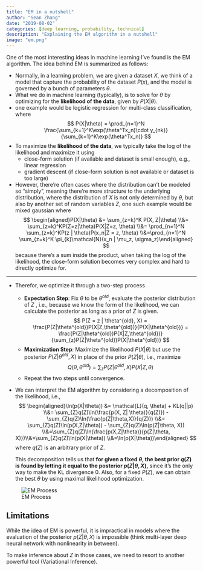 ```yaml
---
title: "EM in a nutshell"
author: "Sean Zhang"
date: "2019-08-02"
categories: [deep learning, probability, technical]
description: "Explaining the EM algorithm in a nutshell"
image: "em.png"
---
```



One of the most interesting ideas in machine learning I've found is the EM algorithm. The idea behind EM is summarized as follows:

- Normally, in a learning problem, we are given a dataset $X$, we think of a model that capture the probability of the dataset $P(x)$, and the model is governed by a bunch of parameters $\theta$.
- What we do in machine learning (typically), is to solve for $\theta$ by optimizing for the **likelihood of the data**, given by $P(X|\theta)$.
- one example would be logistic regression for multi-class classification, where 
$$
P(X|\theta) = \prod_{n=1}^N \frac{\sum_{k=1}^K\exp(\theta^Tx_n)\cdot y_{nk}}{\sum_{k=1}^K\exp(\theta^Tx_n)}
$$
- To maximize the **likelihood of the data**, we typically take the log of the likelihood and maximize it using
    - close-form solution (if available and dataset is small enough), e.g., linear regression
    - gradient descent (if close-form solution is not available or dataset is too large)
- However, there're often cases where the distribution can't be modeled so "simply", meaning there're more structure to the underlying distribution, where the distribution of $X$ is not only determined by $\theta$, but also by another set of random variables $Z$, one such example would be mixed gaussian where
$$
\begin{aligned}P(X|\theta) &= \sum_{z=k}^K P(X, Z|\theta) \\&= \sum_{z=k}^KP(Z=z|\theta)P(X|Z=z, \theta) \\&= \prod_{n=1}^N \sum_{z=k}^KP(z | \theta)P(x_n|Z = z, \theta) \\&=\prod_{n=1}^N \sum_{z=k}^K \pi_{k}\mathcal{N}(x_n | \mu_z, \sigma_z)\end{aligned}
$$
because there's a sum inside the product, when taking the log of the likelihood, the close-form solution becomes very complex and hard to directly optimize for.

---
- Therefor, we optimize it through a two-step process
    - **Expectation Step**: Fix $\theta$ to be $\theta^{old}$, evaluate the posterior distribution of $Z$ , i.e., because we know the form of the likelihood, we can calculate the posterior as long as a prior of $Z$ is given.
   $$
   P(Z = z | \theta^{old}, X) = \frac{P(Z|\theta^{old})P(X|Z,\theta^{old})}{P(X|\theta^{old})} = \frac{P(Z|\theta^{old})P(X|Z,\theta^{old})}{\sum_{z}P(Z|\theta^{old})P(X|\theta^{old})}
   $$
   - **Maximization Step**: Maximize the likelihood $P(X|\theta)$ but use the posterior $P(Z|\theta^{old},X)$ in place of the prior $P(Z|\theta)$, i.e., maximize 
    $$
    Q(\theta, \theta^{old}) = \sum_{z} P(Z|\theta^{old}, X)P(X|Z, \theta)
    $$
  - Repeat the two steps until convergence.
- We can interpret the EM algorithm by considering a decomposition of the likelihood, i.e., 
  $$
  \begin{aligned}\ln(p(X|\theta)) &= \mathcal{L}(q, \theta) + KL(q||p) \\&= \sum_{Z}q(Z)\ln(\frac{p(X, Z| \theta)}{q(Z)}) - \sum_{Z}q(Z)\ln(\frac{p(Z|\theta,X)}{q(Z)}) \\&= \sum_{Z}q(Z)\ln(p(X,Z|\theta)) - \sum_{Z}q(Z)\ln(p(Z|\theta, X)) \\&=\sum_{Z}q(Z)\ln(\frac{p(X,Z|\theta)}{p(Z|\theta, X)})\\&=\sum_{Z}q(Z)\ln(p(X|\theta)) \\&=\ln(p(X|\theta))\end{aligned}
  $$
  where $q(Z)$ is an arbitrary prior of $Z$. 

  This decomposition tells us that **for given a fixed $\theta$, the best prior $q(Z)$ is found by letting it equal to the posterior $p(Z|\theta, X)$,** since it's the only way to make the KL divergence 0. Also, for a fixed $P(Z)$, we can obtain the best $\theta$ by using maximal likelihood optimization.

::: {.column-margin}
![EM Process](em_process.png)
:::


## Limitations

While the idea of EM is powerful, it is impractical in models where the evaluation of the posterior $p(Z|\theta, X)$ is impossible (think multi-layer deep neural network with nonlinearity in between). 

To make inference about $Z$ in those cases, we need to resort to another powerful tool (Variational Inference).